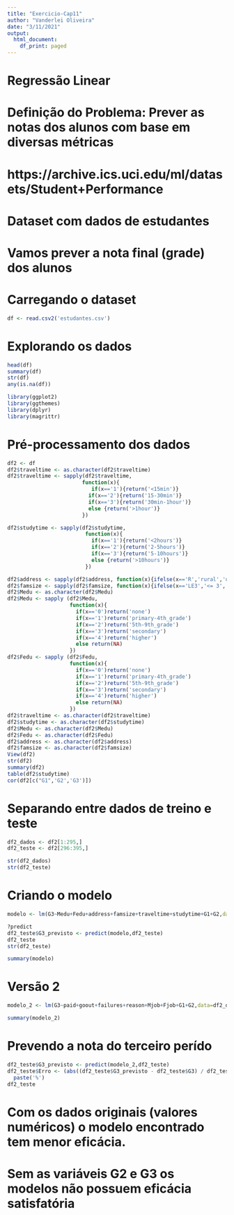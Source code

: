 ```yaml
---
title: "Exercicio-Cap11"
author: "Vanderlei Oliveira"
date: "3/11/2021"
output:
  html_document:
    df_print: paged
---
```



# Regressão Linear
# Definição do Problema: Prever as notas dos alunos com base em diversas métricas
# https://archive.ics.uci.edu/ml/datasets/Student+Performance
# Dataset com dados de estudantes
# Vamos prever a nota final (grade) dos alunos

# Carregando o dataset
```r
df <- read.csv2('estudantes.csv')
```

# Explorando os dados

```r
head(df)
summary(df)
str(df)
any(is.na(df))

library(ggplot2)
library(ggthemes)
library(dplyr)
library(magrittr)
```

# Pré-processamento dos dados


```r
df2 <- df
df2$traveltime <- as.character(df2$traveltime)
df2$traveltime <- sapply(df2$traveltime,
                        function(x){
                           if(x=='1'){return('<15min')}
                          if(x=='2'){return('15-30min')}
                          if(x=='3'){return('30min-1hour')}
                          else {return('>1hour')}
                        })

df2$studytime <- sapply(df2$studytime,
                         function(x){
                           if(x=='1'){return('<2hours')}
                           if(x=='2'){return('2-5hours')}
                           if(x=='3'){return('5-10hours')}
                           else {return('>10hours')}
                         })

df2$address <- sapply(df2$address, function(x){ifelse(x=='R','rural','urban')})
df2$famsize <- sapply(df2$famsize, function(x){ifelse(x=='LE3','<= 3','< 3')})
df2$Medu <- as.character(df2$Medu)
df2$Medu <- sapply (df2$Medu,
                    function(x){
                      if(x=='0')return('none')
                      if(x=='1')return('primary-4th_grade')
                      if(x=='2')return('5th-9th_grade')
                      if(x=='3')return('secondary')
                      if(x=='4')return('higher')
                      else return(NA)
                    })
df2$Fedu <- sapply (df2$Fedu,
                    function(x){
                      if(x=='0')return('none')
                      if(x=='1')return('primary-4th_grade')
                      if(x=='2')return('5th-9th_grade')
                      if(x=='3')return('secondary')
                      if(x=='4')return('higher')
                      else return(NA)
                    })
df2$traveltime <- as.character(df2$traveltime)
df2$studytime <- as.character(df2$studytime)
df2$Medu <- as.character(df2$Medu) 
df2$Fedu <- as.character(df2$Fedu)
df2$address <- as.character(df2$address)
df2$famsize <- as.character(df2$famsize)
View(df2)
str(df2)
summary(df2)
table(df2$studytime)
cor(df2[c("G1",'G2','G3')])

```

# Separando entre dados de treino e teste

```r
df2_dados <- df2[1:295,]
df2_teste <- df2[296:395,]

str(df2_dados)
str(df2_teste)
```

# Criando o modelo

```r
modelo <- lm(G3~Medu+Fedu+address+famsize+traveltime+studytime+G1+G2,data = df2_dados)

?predict
df2_teste$G3_previsto <- predict(modelo,df2_teste)
df2_teste
str(df2_teste)

summary(modelo)
```

# Versão 2

```r
modelo_2 <- lm(G3~paid+goout+failures+reason+Mjob+Fjob+G1+G2,data=df2_dados)

summary(modelo_2)
```

# Prevendo a nota do terceiro perído

```r
df2_teste$G3_previsto <- predict(modelo_2,df2_teste)
df2_teste$Erro <- (abs((df2_teste$G3_previsto - df2_teste$G3) / df2_teste$G3_previsto ) * 100) %>%
  paste('%')
df2_teste
```

# Com os dados originais (valores numéricos) o modelo encontrado tem menor eficácia.

# Sem as variáveis G2 e G3 os modelos não possuem eficácia satisfatória
